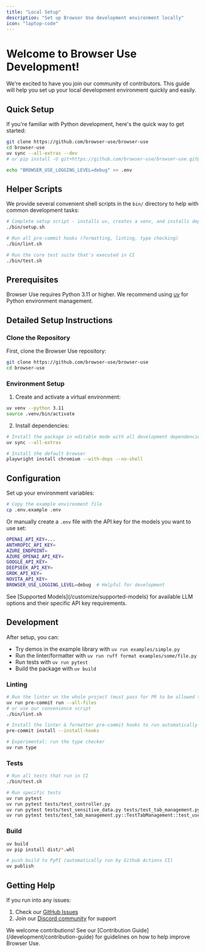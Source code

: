 ```yaml
---
title: "Local Setup"
description: "Set up Browser Use development environment locally"
icon: "laptop-code"
---
```


# Welcome to Browser Use Development!

We're excited to have you join our community of contributors. This guide will help you set up your local development environment quickly and easily.

## Quick Setup

If you're familiar with Python development, here's the quick way to get started:

```bash
git clone https://github.com/browser-use/browser-use
cd browser-use
uv sync --all-extras --dev
# or pip install -U git+https://github.com/browser-use/browser-use.git@main

echo "BROWSER_USE_LOGGING_LEVEL=debug" >> .env
```

## Helper Scripts

We provide several convenient shell scripts in the `bin/` directory to help with common development tasks:

```bash
# Complete setup script - installs uv, creates a venv, and installs dependencies
./bin/setup.sh

# Run all pre-commit hooks (formatting, linting, type checking)
./bin/lint.sh

# Run the core test suite that's executed in CI
./bin/test.sh
```

## Prerequisites

Browser Use requires Python 3.11 or higher. We recommend using [uv](https://docs.astral.sh/uv/) for Python environment management.

## Detailed Setup Instructions

### Clone the Repository

First, clone the Browser Use repository:

```bash
git clone https://github.com/browser-use/browser-use
cd browser-use
```

### Environment Setup

1. Create and activate a virtual environment:

```bash
uv venv --python 3.11
source .venv/bin/activate
```

2. Install dependencies:

```bash
# Install the package in editable mode with all development dependencies
uv sync --all-extras

# Install the default browser
playwright install chromium --with-deps --no-shell
```

## Configuration

Set up your environment variables:

```bash
# Copy the example environment file
cp .env.example .env
```

Or manually create a `.env` file with the API key for the models you want to use set:

```bash .env
OPENAI_API_KEY=...
ANTHROPIC_API_KEY=
AZURE_ENDPOINT=
AZURE_OPENAI_API_KEY=
GOOGLE_API_KEY=
DEEPSEEK_API_KEY=
GROK_API_KEY=
NOVITA_API_KEY=
BROWSER_USE_LOGGING_LEVEL=debug  # Helpful for development
```

<Note>
  See [Supported Models](/customize/supported-models) for available LLM options
  and their specific API key requirements.
</Note>

## Development

After setup, you can:

- Try demos in the example library with `uv run examples/simple.py`
- Run the linter/formatter with `uv run ruff format examples/some/file.py`
- Run tests with `uv run pytest`
- Build the package with `uv build`

### Linting

```bash
# Run the linter on the whole project (must pass for PR to be allowed to merge)
uv run pre-commit run --all-files
# or use our convenience script
./bin/lint.sh

# Install the linter & formatter pre-commit hooks to run automatically
pre-commit install --install-hooks

# Experimental: run the type checker
uv run type
```

### Tests

```bash
# Run all tests that run in CI
./bin/test.sh

# Run specific tests
uv run pytest                                                                         # run everything
uv run pytest tests/test_controller.py                                                # run a specific test file
uv run pytest tests/test_sensitive_data.py tests/test_tab_management.py               # run two test files
uv run pytest tests/test_tab_management.py::TestTabManagement::test_user_changes_tab  # run a single test
```

### Build

```bash
uv build
uv pip install dist/*.whl

# push build to PyPI (automatically run by Github Actions CI)
uv publish
```

## Getting Help

If you run into any issues:

1. Check our [GitHub Issues](https://github.com/browser-use/browser-use/issues)
2. Join our [Discord community](https://link.browser-use.com/discord) for support

<Note>
  We welcome contributions! See our [Contribution
  Guide](/development/contribution-guide) for guidelines on how to help improve
  Browser Use.
</Note>
